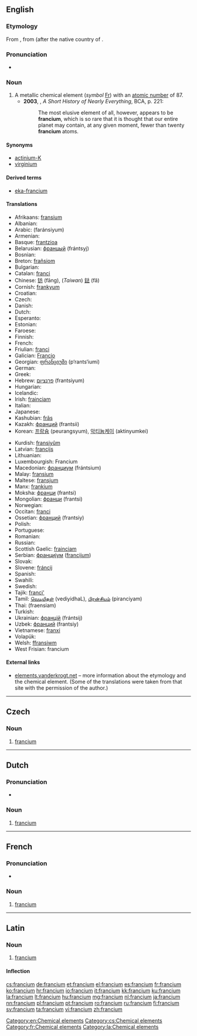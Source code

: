 {{also|Francium}}
==English==
{{elements|Fr|radon|Rn|radium|Ra}}

{{wikipedia}}

===Etymology===
From {{etyl|fr}} {{term|francium|lang=fr}}, from {{suffix|France|ium}} (after the native country of {{w|Marguerite Perey}}.

===Pronunciation===
* {{a|UK}} {{IPA|/ˈfɹansɪəm/|/ˈfɹɑːnsɪəm/}}

===Noun===
{{en-noun|-}}

# A metallic chemical element (''symbol'' [[Fr]]) with an [[atomic number]] of 87.
#* '''2003''', {{w|Bill Bryson}}, ''A Short History of Nearly Everything'', BCA, p. 221:
#*: The most elusive element of all, however, appears to be '''francium''', which is so rare that it is thought that our entire planet may contain, at any given moment, fewer than twenty '''francium''' atoms.

====Synonyms====
* [[actinium-K]] {{qualifier|obsolete}}
* [[virginium]] {{qualifier|obsolete}}

====Derived terms====
* [[eka-francium]]

====Translations====
{{trans-top|chemical element}}
* Afrikaans: [[fransium]]
* Albanian: {{t-|sq|francium|xs=Albanian}}
* Arabic: {{Arab|[[فرنسيوم]]}} (faránsiyum) {{m}}
* Armenian: {{t-|hy|ֆրանսիում|tr=fransium}}
* Basque: [[frantzioa]]
* Belarusian: [[францый]] (frántsyj) {{m}}
* Bosnian: {{t-|bs|francij}}
* Breton: [[frañsiom]]
* Bulgarian: {{t-|bg|франций|m|tr=frántsij}}
* Catalan: [[franci]] {{m}}
* Chinese: [[钫]] (fāng), (''Taiwan'') [[鍅]] (fǎ)
* Cornish: [[frankyum]]
* Croatian: {{t+|hr|francij}}
* Czech: {{t+|cs|francium}}
* Danish: {{t-|da|francium}}
* Dutch: {{t+|nl|francium|n}}
* Esperanto: {{t-|eo|franciumo|xs=Esperanto}}
* Estonian: {{t-|et|frantsium}}
* Faroese: {{t-|fo|francium|xs=Faroese}}
* Finnish: {{t+|fi|frankium}}
* French: {{t+|fr|francium|m}}
* Friulian: [[franci]]
* Galician: [[Francio]]
* Georgian: [[ფრანციუმი]] (p‘rants‘iumi)
* German: {{t+|de|Francium|n}}
* Greek: {{t+|el|φράγκιο|n|tr=frágkio}}
* Hebrew: [[פרנציום]] (frantsiyum)
* Hungarian: {{t+|hu|francium}}
* Icelandic: {{t+|is|fransín}}
* Irish: [[frainciam]]
* Italian: {{t+|it|francio|m}}
* Japanese: {{t+|ja|フランシウム|tr=furanshiumu}}
* Kashubian: [[frãs]]
* Kazakh: [[франций]] (frantsii)
* Korean: [[프랑슘]] (peurangsyum), [[악티늄케이]] (aktinyumkei)
{{trans-mid}}
* Kurdish: [[fransiyûm]]
* Latvian: [[francijs]]
* Lithuanian: {{t-|lt|francis|xs=Lithuanian}}
* Luxembourgish: Francium {{n}}
* Macedonian: [[франциум]] (frántsium) {{m}}
* Malay: [[fransium]]
* Maltese: [[fransjum]]
* Manx: [[frankium]]
* Moksha: [[франци]] (frantsi)
* Mongolian: [[франци]] (frantsi)
* Norwegian: {{t-|no|francium}}
* Occitan: [[franci]]
* Ossetian: [[франций]] (frantsiy)
* Polish: {{t+|pl|frans|m}}
* Portuguese: {{t+|pt|frâncio|m}}
* Romanian: {{t+|ro|franciu|n}}
* Russian: {{t+|ru|франций|m|tr=frántsij}}
* Scottish Gaelic: [[frainciam]]
* Serbian: [[францијум]] ([[francijum]]) {{m}}
* Slovak: {{t-|sk|francium}}
* Slovene: [[fráncij]]
* Spanish: {{t+|es|francio|m}}
* Swahili: {{t-|sw|fransi|xs=Swahili}}
* Swedish: {{t+|sv|francium}}
* Tajik: [[franci']]
* Tamil: [[வெடியிதள்]] (vediyidhaL), [[பிரன்சியம்]] (piranciyam)
* Thai: {{Thai|[[แฟรนเซียม]]}} (fraensiam)
* Turkish: {{t+|tr|fransiyum}}
* Ukrainian: [[францій]] (frántsij) {{m}}
* Uzbek: [[франций]] (frantsiy)
* Vietnamese: [[franxi]]
* Volapük: {{t|vo|fransin|xs=Volapük}}
* Welsh: [[ffransiwm]]
* West Frisian: francium {{n}}
{{trans-bottom}}

====External links====
* [http://elements.vanderkrogt.net/element.php?sym=Fr elements.vanderkrogt.net] – more information about the etymology and the chemical element. (Some of the translations were taken from that site with the permission of the author.)

[[Category:en:Chemical elements]]

----

==Czech==

===Noun===
{{cs-noun|g=n}}

# [[#English|francium]]

[[Category:cs:Chemical elements]]

----

==Dutch==
{{wikipedia|lang=nl}}
{{elements|Fr|radon|Rn|radium|Ra|lang=nl}}

===Pronunciation===
* {{audio|Nl-francium.ogg|Audio}}

===Noun===
{{nl-noun|n|-|-}}

# [[#English|francium]]

----

==French==
{{wikipedia|lang=fr}}

===Pronunciation===
* {{IPA|/fʁɑ̃.sjɔm/|lang=fr}}

===Noun===
{{fr-noun-unc|m}}

# [[#English|francium]]

[[Category:fr:Chemical elements]]

----

==Latin==
{{wikipedia|lang=la}}

===Noun===
{{la-noun|francium|francii|franciī|n|second}}

# [[#English|francium]]

====Inflection====
{{la-decl-2nd-N|franci}}

[[Category:la:Chemical elements]]

[[cs:francium]]
[[de:francium]]
[[et:francium]]
[[el:francium]]
[[es:francium]]
[[fr:francium]]
[[ko:francium]]
[[hr:francium]]
[[io:francium]]
[[it:francium]]
[[kk:francium]]
[[ku:francium]]
[[la:francium]]
[[lt:francium]]
[[hu:francium]]
[[mg:francium]]
[[nl:francium]]
[[ja:francium]]
[[nn:francium]]
[[pl:francium]]
[[pt:francium]]
[[ro:francium]]
[[ru:francium]]
[[fi:francium]]
[[sv:francium]]
[[ta:francium]]
[[vi:francium]]
[[zh:francium]]